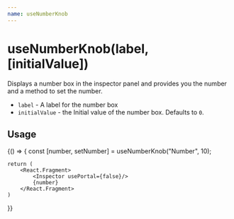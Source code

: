 ```yaml
---
name: useNumberKnob
---
```


# useNumberKnob(label, [initialValue])

Displays a number box in the inspector panel and provides you the number and a method to set the number.

- `label` - A label for the number box
- `initialValue` - the Initial value of the number box. Defaults to `0`.


## Usage
<Playground>
{() => {
    const [number, setNumber] = useNumberKnob("Number", 10);

    return (
        <React.Fragment>
            <Inspector usePortal={false}/>
            {number}
        </React.Fragment>
    )
  }}
</Playground>
